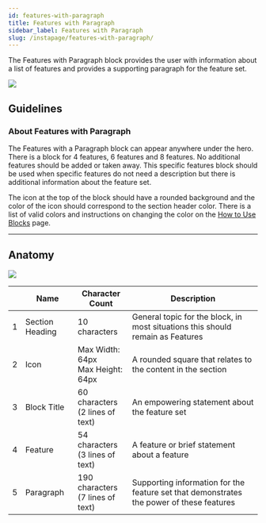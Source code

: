 ```yaml
---
id: features-with-paragraph
title: Features with Paragraph
sidebar_label: Features with Paragraph
slug: /instapage/features-with-paragraph/
---
```


The Features with Paragraph block provides the user with information about a list of features and provides a supporting paragraph for the feature set.

![](./assets/features-with-paragraph.png)

## Guidelines

### About Features with Paragraph

The Features with a Paragraph block can appear anywhere under the hero. There is a block for 4 features, 6 features and 8 features. No additional features should be added or taken away. This specific features block should be used when specific features do not need a description but there is additional information about the feature set.

The icon at the top of the block should have a rounded background and the color of the icon should correspond to the section header color. There is a list of valid colors and instructions on changing the color on the [How to Use Blocks](./how-to-use-blocks.mdx) page.

---

## Anatomy

![](./assets/features-with-paragraph-annotated.png)

|     | Name            | Character Count                         | Description                                                                              |
| --- | --------------- | --------------------------------------- | ---------------------------------------------------------------------------------------- |
| 1   | Section Heading | 10 characters                           | General topic for the block, in most situations this should remain as Features           |
| 2   | Icon            | Max Width: 64px <br /> Max Height: 64px | A rounded square that relates to the content in the section                              |
| 3   | Block Title     | 60 characters <br /> (2 lines of text)  | An empowering statement about the feature set                                            |
| 4   | Feature         | 54 characters <br /> (3 lines of text)  | A feature or brief statement about a feature                                             |
| 5   | Paragraph       | 190 characters <br /> (7 lines of text) | Supporting information for the feature set that demonstrates the power of these features |
